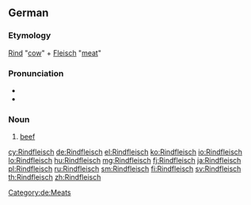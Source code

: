 {{wikipedia|lang=de}}
==German==

===Etymology===
[[Rind]] "[[cow]]" + [[Fleisch]] "[[meat]]"

===Pronunciation===
* {{IPA|/ˈʀɪntflaɪ̯ʃ/|lang=de}}
* {{audio|De-Rindfleisch.ogg|audio}}

===Noun===
{{de-noun|g=n|pl=-|genitive=Rindfleischs}}
# [[beef]]
[[Category:de:Meats]]

[[cy:Rindfleisch]]
[[de:Rindfleisch]]
[[el:Rindfleisch]]
[[ko:Rindfleisch]]
[[io:Rindfleisch]]
[[lo:Rindfleisch]]
[[hu:Rindfleisch]]
[[mg:Rindfleisch]]
[[fj:Rindfleisch]]
[[ja:Rindfleisch]]
[[pl:Rindfleisch]]
[[ru:Rindfleisch]]
[[sm:Rindfleisch]]
[[fi:Rindfleisch]]
[[sv:Rindfleisch]]
[[th:Rindfleisch]]
[[zh:Rindfleisch]]